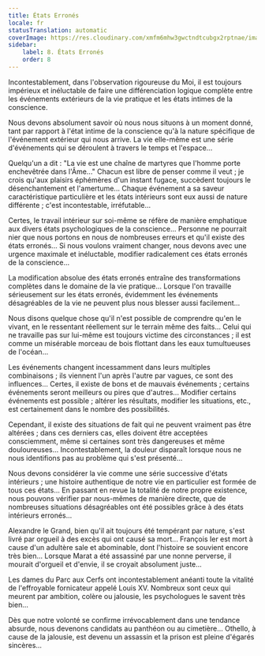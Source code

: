 ```yaml
---
title: États Erronés
locale: fr
statusTranslation: automatic
coverImage: https://res.cloudinary.com/xmfm6mhw3gwctndtcubgx2rptnae/image/upload/v1740468922/small_cover_tratado_de_psicologia_revolucionaria_a4c0dca4e0.webp
sidebar:
    label: 8. États Erronés
    order: 8
---
```

Incontestablement, dans l'observation rigoureuse du Moi, il est toujours impérieux et inéluctable de faire une différenciation logique complète entre les événements extérieurs de la vie pratique et les états intimes de la conscience.

Nous devons absolument savoir où nous nous situons à un moment donné, tant par rapport à l'état intime de la conscience qu'à la nature spécifique de l'événement extérieur qui nous arrive. La vie elle-même est une série d'événements qui se déroulent à travers le temps et l'espace...

Quelqu'un a dit : "La vie est une chaîne de martyres que l'homme porte enchevêtrée dans l'Âme..." Chacun est libre de penser comme il veut ; je crois qu'aux plaisirs éphémères d'un instant fugace, succèdent toujours le désenchantement et l'amertume... Chaque événement a sa saveur caractéristique particulière et les états intérieurs sont eux aussi de nature différente ; c'est incontestable, irréfutable...

Certes, le travail intérieur sur soi-même se réfère de manière emphatique aux divers états psychologiques de la conscience... Personne ne pourrait nier que nous portons en nous de nombreuses erreurs et qu'il existe des états erronés... Si nous voulons vraiment changer, nous devons avec une urgence maximale et inéluctable, modifier radicalement ces états erronés de la conscience...

La modification absolue des états erronés entraîne des transformations complètes dans le domaine de la vie pratique... Lorsque l'on travaille sérieusement sur les états erronés, évidemment les événements désagréables de la vie ne peuvent plus nous blesser aussi facilement...

Nous disons quelque chose qu'il n'est possible de comprendre qu'en le vivant, en le ressentant réellement sur le terrain même des faits... Celui qui ne travaille pas sur lui-même est toujours victime des circonstances ; il est comme un misérable morceau de bois flottant dans les eaux tumultueuses de l'océan...

Les événements changent incessamment dans leurs multiples combinaisons ; ils viennent l'un après l'autre par vagues, ce sont des influences... Certes, il existe de bons et de mauvais événements ; certains événements seront meilleurs ou pires que d'autres... Modifier certains événements est possible ; altérer les résultats, modifier les situations, etc., est certainement dans le nombre des possibilités.

Cependant, il existe des situations de fait qui ne peuvent vraiment pas être altérées ; dans ces derniers cas, elles doivent être acceptées consciemment, même si certaines sont très dangereuses et même douloureuses... Incontestablement, la douleur disparaît lorsque nous ne nous identifions pas au problème qui s'est présenté...

Nous devons considérer la vie comme une série successive d'états intérieurs ; une histoire authentique de notre vie en particulier est formée de tous ces états... En passant en revue la totalité de notre propre existence, nous pouvons vérifier par nous-mêmes de manière directe, que de nombreuses situations désagréables ont été possibles grâce à des états intérieurs erronés...

Alexandre le Grand, bien qu'il ait toujours été tempérant par nature, s'est livré par orgueil à des excès qui ont causé sa mort... François Ier est mort à cause d'un adultère sale et abominable, dont l'histoire se souvient encore très bien... Lorsque Marat a été assassiné par une nonne perverse, il mourait d'orgueil et d'envie, il se croyait absolument juste...

Les dames du Parc aux Cerfs ont incontestablement anéanti toute la vitalité de l'effroyable fornicateur appelé Louis XV. Nombreux sont ceux qui meurent par ambition, colère ou jalousie, les psychologues le savent très bien...

Dès que notre volonté se confirme irrévocablement dans une tendance absurde, nous devenons candidats au panthéon ou au cimetière... Othello, à cause de la jalousie, est devenu un assassin et la prison est pleine d'égarés sincères...

